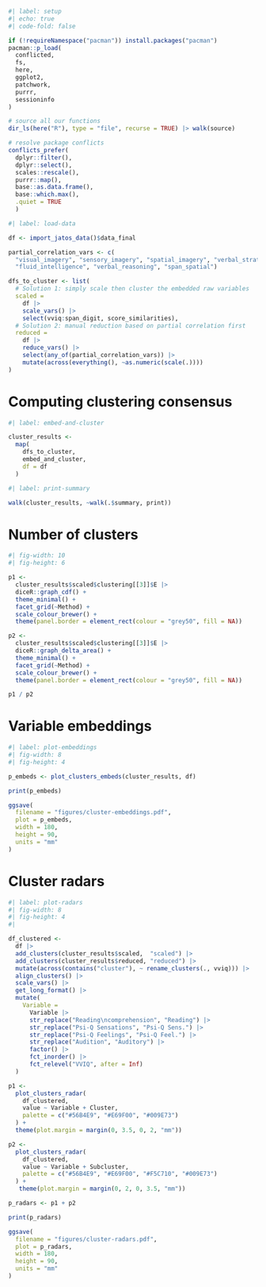 ```r
#| label: setup
#| echo: true
#| code-fold: false

if (!requireNamespace("pacman")) install.packages("pacman")
pacman::p_load(
  conflicted, 
  fs, 
  here,
  ggplot2,
  patchwork,
  purrr,
  sessioninfo
)

# source all our functions
dir_ls(here("R"), type = "file", recurse = TRUE) |> walk(source)

# resolve package conflicts
conflicts_prefer(
  dplyr::filter(), 
  dplyr::select(),
  scales::rescale(), 
  purrr::map(),
  base::as.data.frame(),
  base::which.max(),
  .quiet = TRUE
  )
```

```r
#| label: load-data

df <- import_jatos_data()$data_final

partial_correlation_vars <- c(
  "visual_imagery", "sensory_imagery", "spatial_imagery", "verbal_strategies",
  "fluid_intelligence", "verbal_reasoning", "span_spatial")

dfs_to_cluster <- list(
  # Solution 1: simply scale then cluster the embedded raw variables
  scaled = 
    df |> 
    scale_vars() |> 
    select(vviq:span_digit, score_similarities),
  # Solution 2: manual reduction based on partial correlation first
  reduced = 
    df |> 
    reduce_vars() |> 
    select(any_of(partial_correlation_vars)) |> 
    mutate(across(everything(), ~as.numeric(scale(.))))
)
```

# Computing clustering consensus

```r
#| label: embed-and-cluster

cluster_results <- 
  map(
    dfs_to_cluster, 
    embed_and_cluster, 
    df = df
  )
```

```r
#| label: print-summary

walk(cluster_results, ~walk(.$summary, print))
```

# Number of clusters

```r
#| fig-width: 10
#| fig-height: 6

p1 <-
  cluster_results$scaled$clustering[[3]]$E |> 
  diceR::graph_cdf() + 
  theme_minimal() + 
  facet_grid(~Method) + 
  scale_colour_brewer() + 
  theme(panel.border = element_rect(colour = "grey50", fill = NA))

p2 <-
  cluster_results$scaled$clustering[[3]]$E |> 
  diceR::graph_delta_area() + 
  theme_minimal() + 
  facet_grid(~Method) + 
  scale_colour_brewer() + 
  theme(panel.border = element_rect(colour = "grey50", fill = NA))

p1 / p2
```


# Variable embeddings

```r
#| label: plot-embeddings
#| fig-width: 8
#| fig-height: 4

p_embeds <- plot_clusters_embeds(cluster_results, df)

print(p_embeds)

ggsave(
  filename = "figures/cluster-embeddings.pdf",
  plot = p_embeds,
  width = 180,
  height = 90,
  units = "mm"
)
```

# Cluster radars

```r
#| label: plot-radars
#| fig-width: 8
#| fig-height: 4
#| 

df_clustered <- 
  df |> 
  add_clusters(cluster_results$scaled,  "scaled") |>
  add_clusters(cluster_results$reduced, "reduced") |>
  mutate(across(contains("cluster"), ~ rename_clusters(., vviq))) |> 
  align_clusters() |>
  scale_vars() |> 
  get_long_format() |> 
  mutate(
    Variable = 
      Variable |> 
      str_replace("Reading\ncomprehension", "Reading") |> 
      str_replace("Psi-Q Sensations", "Psi-Q Sens.") |> 
      str_replace("Psi-Q Feelings", "Psi-Q Feel.") |>  
      str_replace("Audition", "Auditory") |> 
      factor() |> 
      fct_inorder() |> 
      fct_relevel("VVIQ", after = Inf)
  )

p1 <-
  plot_clusters_radar(
    df_clustered,
    value ~ Variable + Cluster,
    palette = c("#56B4E9", "#E69F00", "#009E73")
  ) +
  theme(plot.margin = margin(0, 3.5, 0, 2, "mm"))

p2 <-
  plot_clusters_radar(
    df_clustered,
    value ~ Variable + Subcluster,
    palette = c("#56B4E9", "#E69F00", "#F5C710", "#009E73")
  ) +
   theme(plot.margin = margin(0, 2, 0, 3.5, "mm"))

p_radars <- p1 + p2

print(p_radars)

ggsave(
  filename = "figures/cluster-radars.pdf",
  plot = p_radars,
  width = 180,
  height = 90,
  units = "mm"
)
```


